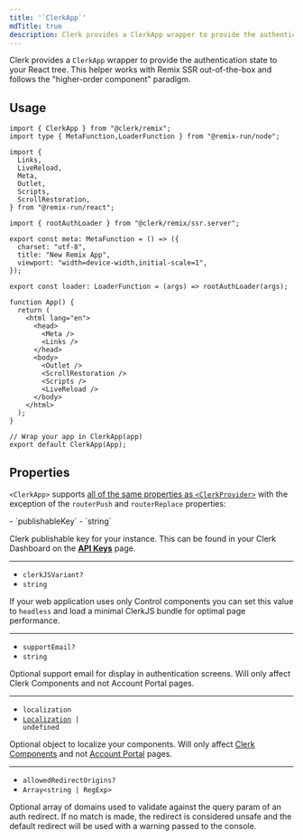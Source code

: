 ```yaml
---
title: '`ClerkApp`'
mdTitle: true
description: Clerk provides a ClerkApp wrapper to provide the authentication state to your React tree. This helper works with Remix SSR out-of-the-box and follows the "higher-order component" paradigm.
---
```


Clerk provides a `ClerkApp` wrapper to provide the authentication state to your React tree. This helper works with Remix SSR out-of-the-box and follows the "higher-order component" paradigm.

## Usage

```tsx {{ prettier: false, mark: [1, [40, 41]] }}
import { ClerkApp } from "@clerk/remix";
import type { MetaFunction,LoaderFunction } from "@remix-run/node";

import {
  Links,
  LiveReload,
  Meta,
  Outlet,
  Scripts,
  ScrollRestoration,
} from "@remix-run/react";

import { rootAuthLoader } from "@clerk/remix/ssr.server";

export const meta: MetaFunction = () => ({
  charset: "utf-8",
  title: "New Remix App",
  viewport: "width=device-width,initial-scale=1",
});

export const loader: LoaderFunction = (args) => rootAuthLoader(args);

function App() {
  return (
    <html lang="en">
      <head>
        <Meta />
        <Links />
      </head>
      <body>
        <Outlet />
        <ScrollRestoration />
        <Scripts />
        <LiveReload />
      </body>
    </html>
  );
}

// Wrap your app in ClerkApp(app)
export default ClerkApp(App);
```

## Properties

`<ClerkApp>` supports [all of the same properties as `<ClerkProvider>`](/docs/components/clerk-provider#props) with the exception of the `routerPush` and `routerReplace` properties:

<Properties>
  - `publishableKey`
  - `string`

  Clerk publishable key for your instance. This can be found in your Clerk Dashboard on the **[API Keys](https://dashboard.clerk.com/last-active?path=api-keys)** page.

  ---

  - `clerkJSVariant?`
  - `string`

  If your web application uses only Control components you can set this value to `headless` and load a minimal ClerkJS bundle for optimal page performance.

  ---

  - `supportEmail?`
  - `string`

  Optional support email for display in authentication screens. Will only affect Clerk Components and not Account Portal pages.

  ---

  - `localization`
  - <code>[Localization](/docs/components/customization/localization) | undefined</code>

  Optional object to localize your components. Will only affect [Clerk Components][components-ref] and not [Account Portal][ap-ref] pages.

  ---

  - `allowedRedirectOrigins?`
  - `Array<string | RegExp>`

  Optional array of domains used to validate against the query param of an auth redirect. If no match is made, the redirect is considered unsafe and the default redirect will be used with a warning passed to the console.
</Properties>

[components-ref]: /docs/components/overview

[ap-ref]: /docs/account-portal/overview
